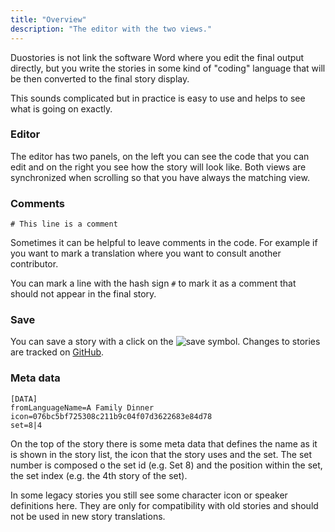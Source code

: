 ```yaml
---
title: "Overview"
description: "The editor with the two views."
---
```


Duostories is not link the software Word where you edit the final output directly, but you write
the stories in some kind of "coding" language that will be then converted to the final story display.

This sounds complicated but in practice is easy to use and helps to see what is going on exactly.

### Editor
The editor has two panels, on the left you can see the code that you can edit and on the
right you see how the story will look like. Both views are synchronized when scrolling so that
you have always the matching view.

### Comments
```
# This line is a comment
```
Sometimes it can be helpful to leave comments in the code. For example
if you want to mark a translation where you want to consult another contributor.

You can mark a line with the hash sign `#` to mark it as a comment that should not
appear in the final story.

### Save
You can save a story with a click on the ![save](/docs/story-editing/save_button.png "save") symbol. Changes
to stories are tracked on [GitHub](https://github.com/rgerum/unofficial-duolingo-stories-content).

### Meta data
```
[DATA]
fromLanguageName=A Family Dinner
icon=076bc5bf725308c211b9c04f07d3622683e84d78
set=8|4
```

On the top of the story there is some meta data that defines the name
as it is shown in the story list, the icon that the story uses and the set.
The set number is composed o the set id (e.g. Set 8) and the position within the set, the set index (e.g. the 4th story
of the set).

<Info>In some legacy stories you still see some character icon or speaker definitions here.
They are only for compatibility with old stories and should not be used in new story translations.</Info>